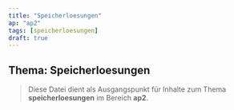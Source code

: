 ```yaml
---
title: "Speicherloesungen"
ap: "ap2"
tags: [speicherloesungen]
draft: true
---
```


## Thema: Speicherloesungen

> Diese Datei dient als Ausgangspunkt für Inhalte zum Thema **speicherloesungen** im Bereich **ap2**.

